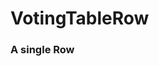 

<Meta title="Library/Tables/Rows" component={VotingTableRow} />

# VotingTableRow

### A single Row

<Props of={VotingTableRow} />

<Story name="Single Row">
  <VotingTableRow
    legislationName={text("Legislation name", "Example Legislation Name")}
    legislationLink={text("Link to legislative text", "https://www.google.com")}
    index={number("The index of the row", 0)}
    voteDecision={text("Was the councilor's vote in favor of the legislation", "Reject")}
    councilDecision={text("What was the council's decision?", "Approve")}
    legislationTags={array("Tags", ["bike", "example", "lanes", "rental"])}
    meetingDate={date("Meeting Date", new Date("3/26/2011"))}
    meetingLink={text("Link to Meeting", "https://www.google.com")}
    committeeName={text("Committee Name", "Example Committee")}
  />
</Story>
